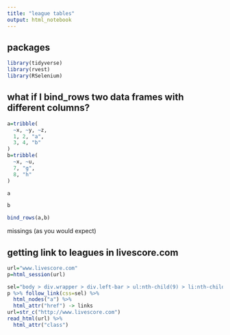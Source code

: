 ```yaml
---
title: "league tables"
output: html_notebook
---
```


## packages

```r
library(tidyverse)
library(rvest)
library(RSelenium)
```

## what if I bind_rows two data frames with different columns?

```r
a=tribble(
  ~x, ~y, ~z,
  1, 2, "a",
  3, 4, "b"
)
b=tribble(
  ~x, ~u,
  7, "g",
  8, "h"
)
```

```r
a
```

```r
b
```

```r
bind_rows(a,b)
```

missings (as you would expect)

## getting link to leagues in livescore.com

```r
url="www.livescore.com"
p=html_session(url)
```

```r
sel="body > div.wrapper > div.left-bar > ul:nth-child(9) > li:nth-child(12) > a"
p %>% follow_link(css=sel) %>% 
  html_nodes("a") %>% 
  html_attr("href") -> links
url=str_c("http://www.livescore.com")
read_html(url) %>% 
  html_attr("class")  
```

